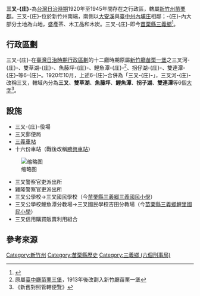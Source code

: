 {{japanese|三叉庄|さんさしょう|Sansashō}}
'''三叉-{庄}-'''為[[台灣日治時期|台灣日治時期]]1920年至1945年間存在之行政區，轄屬[[新竹州|新竹州]][[苗栗郡|苗栗郡]]。三叉-{庄}-位於新竹州南端，南側以[[大安溪|大安溪]]與[[臺中州|臺中州]][[內埔庄_(台中州)|內埔庄]]相鄰；-{庄}-內大部分土地為山地，盛產茶、木工品和木炭。三叉-{庄}-即今[[苗栗縣|苗栗縣]][[三義鄉_(台灣)|三義鄉]]<ref>{{cite book |author1=苗栗郡役所 |title=苗栗郡要覽 |date=1934-08-31}}</ref>。

== 行政區劃 ==
三叉-{庄}-在[[臺灣日治時期行政區劃|臺灣日治時期行政區劃]]的十二廳時期原屬[[新竹廳|新竹廳]][[苗栗一堡|苗栗一堡]]之三叉河-{庄}-、雙草湖-{庄}-、魚藤坪-{庄}-、鯉魚潭-{庄}-<ref>原屬[[臺中廳|臺中廳]][[苗栗三堡|苗栗三堡]]，1913年後改劃入新竹廳苗栗一堡</ref>、拐仔湖-{庄}-、雙連潭-{庄}-等6-{庄}-。1920年10月，上述6-{庄}-合併為「三叉-{庄}-」，三叉河-{庄}-改稱三叉，轄域內分為'''三叉'''、'''雙草湖'''、'''魚藤坪'''、'''鯉魚潭'''、'''拐子湖'''、'''雙連潭'''等6個[[大字_(行政區劃)|大字]]<ref>《新舊對照管轄便覽》</ref>。

== 設施 ==
* 三叉-{庄}-役場
* 三叉郵便局
* [[三義車站|三義車站]]
* 十六份車站（戰後改稱[[勝興車站|勝興車站]]）
[[File:TRA_Shengsing_Station_Frontal.jpg|缩略图]]
* 三叉警察官吏派出所
* 雞隆警察官吏派出所
* 三叉公學校→三叉國民學校（今[[苗栗縣三義郷三義國民小學|苗栗縣三義郷三義國民小學]]）
* 三叉公學校鯉魚潭分教場→三叉國民學校吉田分教場（今[[苗栗縣三義郷鯉里國民小學|苗栗縣三義郷鯉里國民小學]]）
* 三叉信用購買販賣利用組合

== 參考來源 ==
{{reflist}}
{{苗栗郡}}
{{新竹州}}
[[Category:新竹州|Category:新竹州]]
[[Category:苗栗縣歷史|Category:苗栗縣歷史]]
[[Category:三義鄉_(六個刑事局)|Category:三義鄉 (六個刑事局)]]